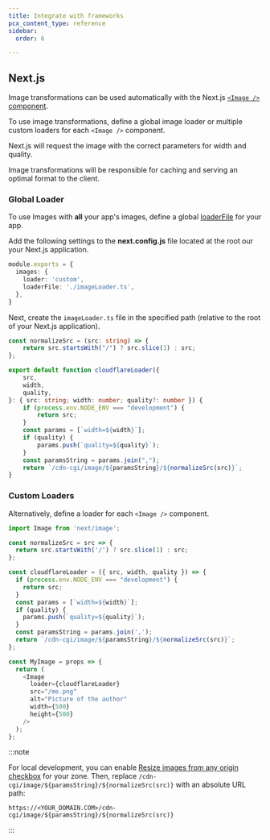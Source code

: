 ```yaml
---
title: Integrate with frameworks
pcx_content_type: reference
sidebar:
  order: 6

---
```


## Next.js

Image transformations can be used automatically with the Next.js [`<Image />` component](https://nextjs.org/docs/api-reference/next/image).

To use image transformations, define a global image loader or multiple custom loaders for each `<Image />` component.

Next.js will request the image with the correct parameters for width and quality.

Image transformations will be responsible for caching and serving an optimal format to the client.

### Global Loader

To use Images with **all** your app's images, define a global [loaderFile](https://nextjs.org/docs/pages/api-reference/components/image#loaderfile) for your app.

Add the following settings to the **next.config.js** file located at the root our your Next.js application.

```ts
module.exports = {
  images: {
    loader: 'custom',
    loaderFile: './imageLoader.ts',
  },
}
```

Next, create the `imageLoader.ts` file in the specified path (relative to the root of your Next.js application).

```ts
const normalizeSrc = (src: string) => {
    return src.startsWith("/") ? src.slice(1) : src;
};

export default function cloudflareLoader({
    src,
    width,
    quality,
}: { src: string; width: number; quality?: number }) {
    if (process.env.NODE_ENV === "development") {
        return src;
    }
    const params = [`width=${width}`];
    if (quality) {
        params.push(`quality=${quality}`);
    }
    const paramsString = params.join(",");
    return `/cdn-cgi/image/${paramsString}/${normalizeSrc(src)}`;
}
```

### Custom Loaders

Alternatively, define a loader for each `<Image />` component.

```js
import Image from 'next/image';

const normalizeSrc = src => {
  return src.startsWith('/') ? src.slice(1) : src;
};

const cloudflareLoader = ({ src, width, quality }) => {
  if (process.env.NODE_ENV === "development") {
  	return src;
  }
  const params = [`width=${width}`];
  if (quality) {
    params.push(`quality=${quality}`);
  }
  const paramsString = params.join(',');
  return `/cdn-cgi/image/${paramsString}/${normalizeSrc(src)}`;
};

const MyImage = props => {
  return (
    <Image
      loader={cloudflareLoader}
      src="/me.png"
      alt="Picture of the author"
      width={500}
      height={500}
    />
  );
};
```

:::note


For local development, you can enable [Resize images from any origin checkbox](/images/get-started/) for your zone. Then, replace `/cdn-cgi/image/${paramsString}/${normalizeSrc(src)}` with an absolute URL path:

`https://<YOUR_DOMAIN.COM>/cdn-cgi/image/${paramsString}/${normalizeSrc(src)}`


:::
